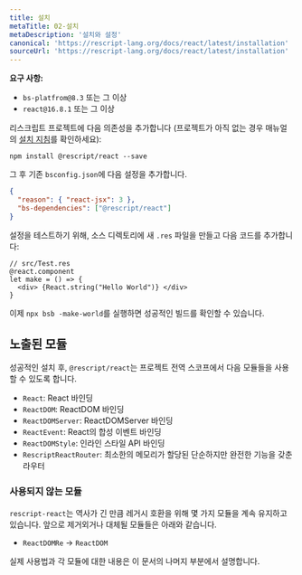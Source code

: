 ```yaml
---
title: 설치
metaTitle: 02-설치
metaDescription: '설치와 설정'
canonical: 'https://rescript-lang.org/docs/react/latest/installation'
sourceUrl: 'https://rescript-lang.org/docs/react/latest/installation'
---
```


**요구 사항:**

- `bs-platfrom@8.3` 또는 그 이상
- `react@16.8.1` 또는 그 이상

리스크립트 프로젝트에 다음 의존성을 추가합니다 (프로젝트가 아직 없는 경우 매뉴얼의 [설치 지침](/docs/manual/latest/installation)를 확인하세요):

```
npm install @rescript/react --save
```

그 후 기존 `bsconfig.json`에 다음 설정을 추가합니다.

```json
{
  "reason": { "react-jsx": 3 },
  "bs-dependencies": ["@rescript/react"]
}
```

설정을 테스트하기 위해, 소스 디렉토리에 새 `.res` 파일을 만들고 다음 코드를 추가합니다:

```reason
// src/Test.res
@react.component
let make = () => {
  <div> {React.string("Hello World")} </div>
}
```

이제 `npx bsb -make-world`를 실행하면 성공적인 빌드를 확인할 수 있습니다.

## 노출된 모듈

성공적인 설치 후, `@rescript/react`는 프로젝트 전역 스코프에서 다음 모듈들을 사용할 수 있도록 합니다.

- `React`: React 바인딩
- `ReactDOM`: ReactDOM 바인딩
- `ReactDOMServer`: ReactDOMServer 바인딩
- `ReactEvent`: React의 합성 이벤트 바인딩
- `ReactDOMStyle`: 인라인 스타일 API 바인딩
- `RescriptReactRouter`: 최소한의 메모리가 할당된 단순하지만 완전한 기능을 갖춘 라우터

### 사용되지 않는 모듈

`rescript-react`는 역사가 긴 만큼 레거시 호환을 위해 몇 가지 모듈을 계속 유지하고 있습니다. 앞으로 제거외거나 대체될 모듈들은 아래와 같습니다.

- `ReactDOMRe` -> `ReactDOM`

실제 사용법과 각 모듈에 대한 내용은 이 문서의 나머지 부분에서 설명합니다.
